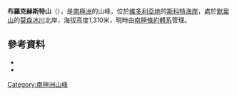 {{Coord|76|8|S|161|27|E|source:GNIS|display=title}}

'''布羅克赫斯特山'''（{{lang-en|Mount Brocklehurst}}），是[[南極洲|南極洲]]的山峰，位於[[維多利亞地|維多利亞地]]的[[斯科特海岸|斯科特海岸]]，處於[[默里山|默里山]]的[[莫森冰川|莫森冰川]]北岸，海拔高度1,310米，現時由[[南極條約體系|南極條約體系]]管理。

==參考資料==
*{{cite gnis | type = antarid | id = 1971| name = Brocklehurst, Mount | accessdate = 2011-09-14}}
*{{usgs-gazetteer|id=1971|name=Brocklehurst, Mount}}

{{DEFAULTSORT:Mount Brocklehurst}}
[[Category:南極洲山峰|Category:南極洲山峰]]


{{ScottCoast-geo-stub}}